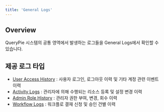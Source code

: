 ```yaml
---
title: 'General Logs'
---
```


## Overview

QueryPie 시스템의 공통 영역에서 발생하는 로그들을 General Logs에서 확인할 수 있습니다.

## 제공 로그 타입

* [User Access History](user-access-history) : 사용자 로그인, 로그아웃 이력 및 기타 계정 관련 이벤트 이력
* [Activity Logs](activity-logs) : 관리자에 의해 수행되는 리소스 등록 및 설정 변경 이력
* [Admin Role History](admin-role-history) : 관리자 권한 부여, 변경, 회수 이력
* [Workflow Logs](workflow-logs) : 워크플로 결재 신청 및 승인 건별 이력
